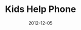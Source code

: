 ---
cover: "./khp_index.png"
date: "2012-12-05"
title: "Kids Help Phone"
areas:
  - Photography
  - Art
---